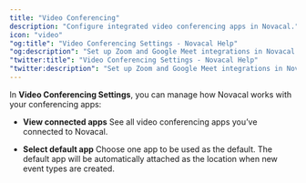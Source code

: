 ```yaml
---
title: "Video Conferencing"
description: "Configure integrated video conferencing apps in Novacal."
icon: "video"
"og:title": "Video Conferencing Settings - Novacal Help"
"og:description": "Set up Zoom and Google Meet integrations in Novacal. Automatically generate video meeting links for all your scheduled appointments."
"twitter:title": "Video Conferencing Settings - Novacal Help"
"twitter:description": "Set up Zoom and Google Meet integrations in Novacal. Automatically generate video meeting links for all your scheduled appointments."
---
```


In **Video Conferencing Settings**, you can manage how Novacal works with your conferencing apps:

- **View connected apps**
  See all video conferencing apps you’ve connected to Novacal.

- **Select default app**
  Choose one app to be used as the default. The default app will be automatically attached as the location when new event types are created.
